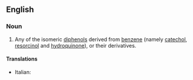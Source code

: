 ==English==

===Noun===
{{wikipedia}}
{{en-noun}}

# {{context|organic chemistry|lang=en}} Any of the isomeric [[diphenol]]s derived from [[benzene]] (namely [[catechol]], [[resorcinol]] and [[hydroquinone]]), or their derivatives.

====Translations====
{{trans-top}}
* Italian: {{t|it|benzendiolo|m}}
{{trans-mid}}
{{trans-bottom}}